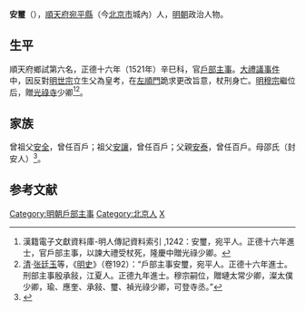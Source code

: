 {{明清人物信息框
| 姓名 = 安璽
| 原名 =
| 圖片名稱= 
| 圖片大小 =
| 圖片說明 = 
| 最高職務 = 戶部主事
| 國家 = 大明 
| 爵位 =
| 籍貫 = [[順天府|順天府]][[宛平縣|宛平縣]]
| 族裔 = 
| 旗籍 = 
| 字號 = 
| 諡號 =
| 出生日期 = 生年不詳
| 出生地點 = [[順天府|順天府]][[宛平縣|宛平縣]]
| 逝世日期 = 嘉靖三年（1524年）
| 逝世地點 = [[順天府|順天府]]
| 墓葬 =
| 配偶 = 
| 親屬 = 
| 出身 =
* 正德十六年辛巳科進士
| 經歷 =
| 著作 =  
}}
'''安璽'''（{{bd|？||1524年|catIdx=A}}），[[順天府|順天府]][[宛平縣|宛平縣]]（今[[北京市|北京市]]城內）人，[[明朝|明朝]]政治人物。

== 生平 ==
順天府鄉試第六名，正德十六年（1521年）辛巳科，官[[戶部|戶部]][[主事|主事]]。[[大禮議事件|大禮議事件]]中，因反對[[明世宗|明世宗]]立生父為皇考，在[[左順門|左順門]]跪求更改旨意，杖刑身亡。[[明穆宗|明穆宗]]繼位后，贈[[光祿寺|光祿寺]]少卿<ref>漢籍電子文獻資料庫-明人傳記資料索引 ,1242：安璽，宛平人。正德十六年進士，官戶部主事，以諫大禮受杖死，隆慶中贈光祿少卿。</ref><ref>[[清|清]]·[[张廷玉|张廷玉]]等，《[[明史|明史]]》（卷192）：“戶部主事安璽，宛平人。正德十六年進士。刑部主事殷承敍，江夏人。正德九年進士。穆宗嗣位，贈璉太常少卿，澯太僕少卿，瑜、應奎、承敍、璽、禎光祿少卿，可登寺丞。”</ref>。

== 家族 ==
曾祖父[[安全|安全]]，曾任百戶；祖父[[安讓|安讓]]，曾任百戶；父親[[安泰|安泰]]，曾任百戶。母邵氏（封安人）<ref>{{Cite book|title=天一阁藏明代科举录选刊 登科录 点校本|last=龚延明主编|first=|publisher=宁波出版社|year=2016|isbn=978-7-5526-2320-8|location=宁波|pages=|quote=《天一閣藏明代科舉錄選刊.登科錄》之《正德十六年辛巳科進士登科錄》}}</ref>。

==参考文献==
{{reflist}}
{{正德十六年辛巳科殿試金榜}}
{{左順門事件}}
{{DEFAULTSORT:An安}}
[[Category:明朝戶部主事|Category:明朝戶部主事]]
[[Category:北京人|Category:北京人]]
[[Category:安姓|X]]